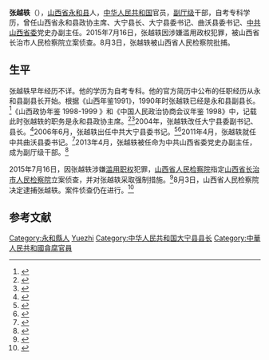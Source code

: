 {{orphan|time=2015-10-17}}
{{Infobox_Politician
| name = 张越轶
| image name =
| width =
|职务1     = [[中共山西省委|中共山西省委]]党史办副主任
|就任日期1 = 2013年4月
|卸任日期1 = 2015年7月
| 性別 =男 
| Native place =
| place of birth =[[山西省|山西省]][[永和县|永和县]]
| date of birth = {{birth year and age|1958|9}}
|逝世日期 = 
|逝世地點 = 
|別名     = 
| nationality ={{PRC}}
| spouse =
| relatives =
| party ={{CPC|19px}} 
| educate =[[自考|自考]]专科
| past =
}}
'''张越轶'''（{{bd|1958年|9月}}），[[山西省|山西省]][[永和县|永和县]]人，[[中华人民共和国|中华人民共和国]]官员，[[副厅级|副厅级]]干部，自考专科学历，曾任山西省永和县政协主席、大宁县长、大宁县委书记、曲沃县委书记、[[中共山西省委|中共山西省委]]党史办副主任。2015年7月16日，张越轶因涉嫌滥用政权犯罪，被山西省长治市人民检察院立案侦查。8月3日，张越轶被山西省人民检察院批捕。

== 生平 ==
张越轶早年经历不详。他的学历为自考专科。他的官方简历中公布的任职经历从永和县副县长开始。根据《山西年鉴1991》，1990年时张越轶已经是永和县副县长。<ref>{{cite book|title=山西年鉴  1991|date=1992-01|publisher=山西人民出版社|location=太原|isbn=7-203-02155-6|pages=498}}</ref>《山西政协年鉴 1998-1999 》和《中国人民政治协商会议年鉴 1998》中，记载此时张越轶的职务是永和县政协主席。<ref>{{cite book|author1=山西省人民政协研究所|title=山西政协年鉴 1998-1999|publisher=山西省人民政协研究所|pages=371}}</ref><ref>{{cite book|author1=陈海滨|title=中国人民政治协商会议年鉴 1998|date=1999-12|publisher=中国文史出版社|location=北京|isbn=7-5034-1057-4|pages=350}}</ref>2004年，张越轶改任大宁县委副书记、县长。<ref>{{cite journal|title=龙的脊梁——记大宁县委书记张越轶和他的伙伴们|journal=农业技术与装备|date=2010|issue=23}}</ref>2006年6月，张越轶出任中共大宁县委书记。<ref>{{cite web|title=中共山西省委组织部公示|url=http://www.linfen.gov.cn/Article_Show-wenjian.asp?ArticleID=568|website=山西省临汾市人民政府|accessdate=2015-08-04|deadurl=yes|archiveurl=https://web.archive.org/web/20120520032827/http://linfen.gov.cn/Article_Show-wenjian.asp?ArticleID=568|archivedate=2012年5月20日|df=}}</ref><ref>{{cite news|title=心血构筑“小金殿”|agency=临汾日报|date=2007-06-20}}</ref>2011年4月，张越轶就任中共曲沃县委书记。<ref>{{cite news|author1=张越轶|title=赢得青少年就是赢得未来和希望|agency=临汾日报|date=2011-10-27}}</ref>2013年4月，张越轶被任命为中共山西省委党史办副主任，成为副厅级干部。<ref>{{cite news|title=中共山西省委组织部公示|url=http://www.linfen.gov.cn/Article_Show.asp?ArticleID=22627|accessdate=2015-08-04|agency=临汾日报|date=2013-04-23|deadurl=yes|archiveurl=https://web.archive.org/web/20160304223128/http://www.linfen.gov.cn/Article_Show.asp?ArticleID=22627|archivedate=2016年3月4日|df=}}</ref>

2015年7月16日，因张越轶涉嫌[[滥用职权|滥用职权]]犯罪，[[山西省人民检察院|山西省人民检察院]]指定[[山西省长治市人民检察院|山西省长治市人民检察院]]立案侦查，并对张越轶采取强制措施。<ref>{{cite news|title=山西省委党史办原副主任张越轶被立案侦查 曾任曲沃县委书记|url=http://www.zt360.cn/ff/ffdyx/2015/07/20/154958118706.html|accessdate=2015-08-04|agency=中国经济网综合|date=2015-07-20|deadurl=yes|archiveurl=https://web.archive.org/web/20160304134300/http://www.zt360.cn/ff/ffdyx/2015/07/20/154958118706.html|archivedate=2016-03-04}}</ref>8月3日，山西省人民检察院决定逮捕张越轶。案件侦查仍在进行。<ref>{{cite news|title=省检察院依法对张越轶决定逮捕|url=http://news.163.com/15/0804/04/B056SF9I00014Q4P.html|accessdate=2015-08-04|agency=三晋都市报|date=2015-08-04}}{{Dead link|date=2020年1月 |bot=InternetArchiveBot |fix-attempted=yes }}</ref>

==参考文献==
{{reflist|2}}
{{start box}}
{{s-gov|prc}}
{{s-before|？}}
{{s-title|[[大宁县|大宁县]]人民政府县长|2004年 - 2006年}}
{{s-after|[[陈纲|陈纲]]}}
{{s-ppo|cpc}}
{{s-before|[[杨玉龙|杨玉龙]]}}
{{s-title|[[中国共产党|中国共产党]][[大宁县|大宁县]]委员会书记|2006年6月- 2011年4月}}
{{s-after|[[刘奎生|刘奎生]]}}
{{s-before|[[杨治平|杨治平]]}}
{{s-title|[[中国共产党|中国共产党]][[曲沃县|曲沃县]]委员会书记|2011年4月- 2013年4月}}
{{s-after|[[朱晓东|朱晓东]]}}
{{end box}}
{{DEFAULTSORT:Zhang Yuezhi}}
[[Category:永和縣人|Category:永和縣人]]
[[Category:张姓|Yuezhi]]
[[Category:中华人民共和国大宁县县长|Category:中华人民共和国大宁县县长]]
[[Category:中華人民共和國貪腐官員|Category:中華人民共和國貪腐官員]]